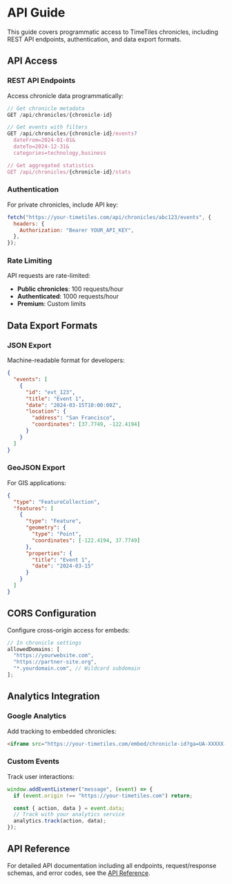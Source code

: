 # API Guide

This guide covers programmatic access to TimeTiles chronicles, including REST API endpoints, authentication, and data export formats.

## API Access

### REST API Endpoints

Access chronicle data programmatically:

```javascript
// Get chronicle metadata
GET /api/chronicles/{chronicle-id}

// Get events with filters
GET /api/chronicles/{chronicle-id}/events?
  dateFrom=2024-01-01&
  dateTo=2024-12-31&
  categories=technology,business

// Get aggregated statistics
GET /api/chronicles/{chronicle-id}/stats
```

### Authentication

For private chronicles, include API key:

```javascript
fetch("https://your-timetiles.com/api/chronicles/abc123/events", {
  headers: {
    Authorization: "Bearer YOUR_API_KEY",
  },
});
```

### Rate Limiting

API requests are rate-limited:

- **Public chronicles**: 100 requests/hour
- **Authenticated**: 1000 requests/hour
- **Premium**: Custom limits

## Data Export Formats

### JSON Export

Machine-readable format for developers:

```json
{
  "events": [
    {
      "id": "evt_123",
      "title": "Event 1",
      "date": "2024-03-15T10:00:00Z",
      "location": {
        "address": "San Francisco",
        "coordinates": [37.7749, -122.4194]
      }
    }
  ]
}
```

### GeoJSON Export

For GIS applications:

```json
{
  "type": "FeatureCollection",
  "features": [
    {
      "type": "Feature",
      "geometry": {
        "type": "Point",
        "coordinates": [-122.4194, 37.7749]
      },
      "properties": {
        "title": "Event 1",
        "date": "2024-03-15"
      }
    }
  ]
}
```

## CORS Configuration

Configure cross-origin access for embeds:

```javascript
// In chronicle settings
allowedDomains: [
  "https://yourwebsite.com",
  "https://partner-site.org",
  "*.yourdomain.com", // Wildcard subdomain
];
```

## Analytics Integration

### Google Analytics

Add tracking to embedded chronicles:

```html
<iframe src="https://your-timetiles.com/embed/chronicle-id?ga=UA-XXXXX-Y"> </iframe>
```

### Custom Events

Track user interactions:

```javascript
window.addEventListener("message", (event) => {
  if (event.origin !== "https://your-timetiles.com") return;

  const { action, data } = event.data;
  // Track with your analytics service
  analytics.track(action, data);
});
```

## API Reference

For detailed API documentation including all endpoints, request/response schemas, and error codes, see the [API Reference](../reference/api).
